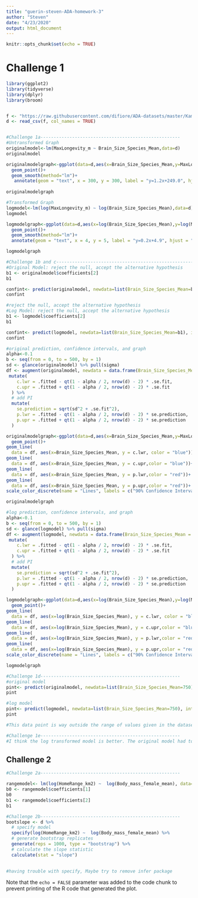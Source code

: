 ```yaml
---
title: "guerin-steven-ADA-homework-3"
author: "Steven"
date: "4/23/2020"
output: html_document
---
```


```r
knitr::opts_chunk$set(echo = TRUE)
```

# Challenge 1

```r
library(ggplot2)
library(tidyverse)
library(dplyr)
library(broom)


f <- "https://raw.githubusercontent.com/difiore/ADA-datasets/master/KamilarAndCooperData.csv"
d <- read_csv(f, col_names = TRUE)


#Challenge 1a-----------------------------------------------------
#Untransformed Graph
originalmodel<-lm(MaxLongevity_m ~ Brain_Size_Species_Mean,data=d)
originalmodel

originalmodelgraph<-ggplot(data=d,aes(x=Brain_Size_Species_Mean,y=MaxLongevity_m))+
  geom_point()+
  geom_smooth(method="lm")+
   annotate(geom = "text", x = 300, y = 300, label = "y=1.2x+249.0", hjust = "left")
  
originalmodelgraph

#Transformed Graph 
logmodel<-lm(log(MaxLongevity_m) ~ log(Brain_Size_Species_Mean),data=d)
logmodel

logmodelgraph<-ggplot(data=d,aes(x=log(Brain_Size_Species_Mean),y=log(MaxLongevity_m)))+
  geom_point()+
  geom_smooth(method="lm")+
  annotate(geom = "text", x = 4, y = 5, label = "y=0.2x+4.9", hjust = "left")

logmodelgraph

#Challenge 1b and c-----------------------------------------------------
#Original Model: reject the null, accept the alternative hypothesis 
b1 <- originalmodel$coefficients[2]
b1

confint<- predict(originalmodel, newdata=list(Brain_Size_Species_Mean=b1), interval="confidence", level=.90)
confint

#reject the null, accept the alternative hypothesis 
#Log Model: reject the null, accept the alternative hypothesis 
b1 <- logmodel$coefficients[2]
b1

confint<- predict(logmodel, newdata=list(Brain_Size_Species_Mean=b1), interval="confidence", level=.90)
confint

#original prediction, confidence intervals, and graph 
alpha<-0.1
b <- seq(from = 0, to = 500, by = 1)
sd <- glance(originalmodel) %>% pull(sigma)
df <- augment(originalmodel, newdata = data.frame(Brain_Size_Species_Mean = b)) %>%
 mutate(
    c.lwr = .fitted - qt(1 - alpha / 2, nrow(d) - 2) * .se.fit,
    c.upr = .fitted + qt(1 - alpha / 2, nrow(d) - 2) * .se.fit
  ) %>%
  # add PI
  mutate(
    se.prediction = sqrt(sd^2 + .se.fit^2),
    p.lwr = .fitted - qt(1 - alpha / 2, nrow(d) - 2) * se.prediction,
    p.upr = .fitted + qt(1 - alpha / 2, nrow(d) - 2) * se.prediction
  )

originalmodelgraph<-ggplot(data=d,aes(x=Brain_Size_Species_Mean,y=MaxLongevity_m))+
  geom_point()+
geom_line(
  data = df, aes(x=Brain_Size_Species_Mean, y = c.lwr, color = "blue"))+
geom_line(
  data = df, aes(x=Brain_Size_Species_Mean, y = c.upr,color = "blue"))+
geom_line(
  data = df, aes(x=Brain_Size_Species_Mean, y = p.lwr,color = "red"))+
geom_line(
  data = df, aes(x=Brain_Size_Species_Mean, y = p.upr,color = "red"))+
scale_color_discrete(name = "Lines", labels = c("90% Confidence Intervals", "90% Prediction Intervals"))

originalmodelgraph

#log prediction, confidence intervals, and graph 
alpha<-0.1
b <- seq(from = 0, to = 500, by = 1)
sd <- glance(logmodel) %>% pull(sigma)
df <- augment(logmodel, newdata = data.frame(Brain_Size_Species_Mean = b)) %>%
 mutate(
    c.lwr = .fitted - qt(1 - alpha / 2, nrow(d) - 2) * .se.fit,
    c.upr = .fitted + qt(1 - alpha / 2, nrow(d) - 2) * .se.fit
  ) %>%
  # add PI
  mutate(
    se.prediction = sqrt(sd^2 + .se.fit^2),
    p.lwr = .fitted - qt(1 - alpha / 2, nrow(d) - 2) * se.prediction,
    p.upr = .fitted + qt(1 - alpha / 2, nrow(d) - 2) * se.prediction
  )

logmodelgraph<-ggplot(data=d,aes(x=log(Brain_Size_Species_Mean),y=log(MaxLongevity_m)))+
  geom_point()+
geom_line(
  data = df, aes(x=log(Brain_Size_Species_Mean), y = c.lwr, color = "blue"))+
geom_line(
  data = df, aes(x=log(Brain_Size_Species_Mean), y = c.upr,color = "blue"))+
geom_line(
  data = df, aes(x=log(Brain_Size_Species_Mean), y = p.lwr,color = "red"))+
geom_line(
  data = df, aes(x=log(Brain_Size_Species_Mean), y = p.upr,color = "red"))+
scale_color_discrete(name = "Lines", labels = c("90% Confidence Intervals", "90% Prediction Intervals"))

logmodelgraph

#Challenge 1d-----------------------------------------------------
#original model 
pint<- predict(originalmodel, newdata=list(Brain_Size_Species_Mean=750), interval="prediction", level=.90)
pint

#log model 
pint<- predict(logmodel, newdata=list(Brain_Size_Species_Mean=750), interval="prediction", level=.90)
pint

#This data point is way outside the range of values given in the dataset, and I'm assuming it's probably good to be skeptical of making estimates like this. I would still trust the value though. 

#Challenge 1e-----------------------------------------------------
#I think the log transformed model is better. The original model had too many data points at the lower end of the range of brain sizes, the log model spreads the data out more and makes it easier to see what the data looks like. 

```

## Challenge 2
```r

#Challenge 2a-----------------------------------------------------

rangemodel<- lm(log(HomeRange_km2) ~  log(Body_mass_female_mean), data=d)
b0 <- rangemodel$coefficients[1]
b0
b1 <- rangemodel$coefficients[2]
b1

#Challenge 2b-----------------------------------------------------
bootslope <- d %>%
  # specify model
  specify(log(HomeRange_km2) ~  log(Body_mass_female_mean) %>%
  # generate bootstrap replicates
  generate(reps = 1000, type = "bootstrap") %>%
  # calculate the slope statistic
  calculate(stat = "slope")

  
#having trouble with specify, Maybe try to remove infer package 

```

Note that the `echo = FALSE` parameter was added to the code chunk to prevent printing of the R code that generated the plot.
